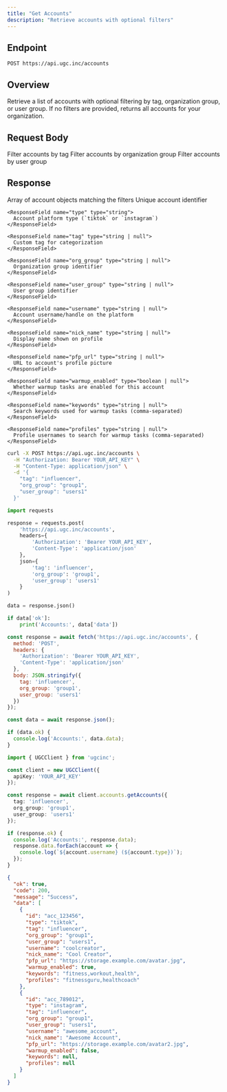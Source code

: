 ```yaml
---
title: "Get Accounts"
description: "Retrieve accounts with optional filters"
---
```


## Endpoint

```
POST https://api.ugc.inc/accounts
```

## Overview

Retrieve a list of accounts with optional filtering by tag, organization group, or user group. If no filters are provided, returns all accounts for your organization.

## Request Body

<ParamField body="tag" type="string">
  Filter accounts by tag
</ParamField>

<ParamField body="org_group" type="string">
  Filter accounts by organization group
</ParamField>

<ParamField body="user_group" type="string">
  Filter accounts by user group
</ParamField>

## Response

<ResponseField name="data" type="Account[]">
  Array of account objects matching the filters
  
  <Expandable title="Account properties">
    <ResponseField name="id" type="string">
      Unique account identifier
    </ResponseField>
    
    <ResponseField name="type" type="string">
      Account platform type (`tiktok` or `instagram`)
    </ResponseField>
    
    <ResponseField name="tag" type="string | null">
      Custom tag for categorization
    </ResponseField>
    
    <ResponseField name="org_group" type="string | null">
      Organization group identifier
    </ResponseField>
    
    <ResponseField name="user_group" type="string | null">
      User group identifier
    </ResponseField>
    
    <ResponseField name="username" type="string | null">
      Account username/handle on the platform
    </ResponseField>
    
    <ResponseField name="nick_name" type="string | null">
      Display name shown on profile
    </ResponseField>
    
    <ResponseField name="pfp_url" type="string | null">
      URL to account's profile picture
    </ResponseField>
    
    <ResponseField name="warmup_enabled" type="boolean | null">
      Whether warmup tasks are enabled for this account
    </ResponseField>
    
    <ResponseField name="keywords" type="string | null">
      Search keywords used for warmup tasks (comma-separated)
    </ResponseField>
    
    <ResponseField name="profiles" type="string | null">
      Profile usernames to search for warmup tasks (comma-separated)
    </ResponseField>
  </Expandable>
</ResponseField>

<RequestExample>

```bash cURL
curl -X POST https://api.ugc.inc/accounts \
  -H "Authorization: Bearer YOUR_API_KEY" \
  -H "Content-Type: application/json" \
  -d '{
    "tag": "influencer",
    "org_group": "group1",
    "user_group": "users1"
  }'
```

```python Python
import requests

response = requests.post(
    'https://api.ugc.inc/accounts',
    headers={
        'Authorization': 'Bearer YOUR_API_KEY',
        'Content-Type': 'application/json'
    },
    json={
        'tag': 'influencer',
        'org_group': 'group1',
        'user_group': 'users1'
    }
)

data = response.json()

if data['ok']:
    print('Accounts:', data['data'])
```

```javascript JavaScript
const response = await fetch('https://api.ugc.inc/accounts', {
  method: 'POST',
  headers: {
    'Authorization': 'Bearer YOUR_API_KEY',
    'Content-Type': 'application/json'
  },
  body: JSON.stringify({
    tag: 'influencer',
    org_group: 'group1',
    user_group: 'users1'
  })
});

const data = await response.json();

if (data.ok) {
  console.log('Accounts:', data.data);
}
```

```typescript React
import { UGCClient } from 'ugcinc';

const client = new UGCClient({
  apiKey: 'YOUR_API_KEY'
});

const response = await client.accounts.getAccounts({
  tag: 'influencer',
  org_group: 'group1',
  user_group: 'users1'
});

if (response.ok) {
  console.log('Accounts:', response.data);
  response.data.forEach(account => {
    console.log(`${account.username} (${account.type})`);
  });
}
```

</RequestExample>

<ResponseExample>

```json Success Response
{
  "ok": true,
  "code": 200,
  "message": "Success",
  "data": [
    {
      "id": "acc_123456",
      "type": "tiktok",
      "tag": "influencer",
      "org_group": "group1",
      "user_group": "users1",
      "username": "coolcreator",
      "nick_name": "Cool Creator",
      "pfp_url": "https://storage.example.com/avatar.jpg",
      "warmup_enabled": true,
      "keywords": "fitness,workout,health",
      "profiles": "fitnessguru,healthcoach"
    },
    {
      "id": "acc_789012",
      "type": "instagram",
      "tag": "influencer",
      "org_group": "group1",
      "user_group": "users1",
      "username": "awesome_account",
      "nick_name": "Awesome Account",
      "pfp_url": "https://storage.example.com/avatar2.jpg",
      "warmup_enabled": false,
      "keywords": null,
      "profiles": null
    }
  ]
}
```

</ResponseExample>

